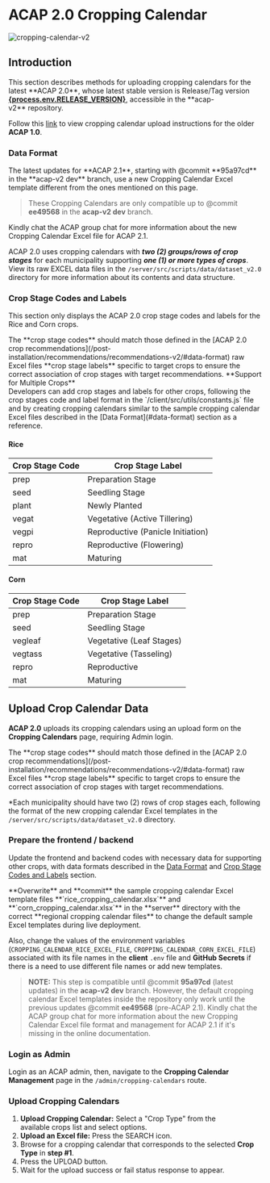 
# ACAP 2.0 Cropping Calendar

![cropping-calendar-v2](https://firebasestorage.googleapis.com/v0/b/assets-cms.appspot.com/o/users%2FAwryJ0MU8zdxQFh9y0L0x2sSt8z1%2FDquztsSIzGwlamp1LCcw_thumbnail?alt=media&token=489eaafa-2f15-4cf2-852f-fffd3ddc5eaa)

## Introduction

<Callout type="info" emoji="ℹ️">
This section describes methods for uploading cropping calendars for the latest **ACAP 2.0**, whose latest stable version is Release/Tag version <a href={process.env.RELEASE_PAGE ?? "#"} target="_blank" rel="noreferrer"><b>{process.env.RELEASE_VERSION}</b></a>, accessible in the **acap-v2** repository.

Follow this [link](/post-installation/cropping-calendar/calendar-v1) to view cropping calendar upload instructions for the older **ACAP 1.0**.
</Callout>

### Data Format

<Callout type="warning">
The latest updates for **ACAP 2.1**, starting with @commit **95a97cd** in the **acap-v2  dev** branch, use a new Cropping Calendar Excel template different from the ones mentioned on this page.

> These Cropping Calendars are only compatible up to @commit **ee49568** in the **acap-v2 dev** branch.

Kindly chat the ACAP group chat for more information about the new Cropping Calendar Excel file for ACAP 2.1.
</Callout>

ACAP 2.0 uses cropping calendars with _**two (2) groups/rows of crop stages**_ for each municipality supporting _**one (1) or more types of crops**_. View its raw EXCEL data files in the `/server/src/scripts/data/dataset_v2.0` directory for more information about its contents and data structure.

<FileTree>
  <FileTree.Folder name="server" defaultOpen>
    <FileTree.Folder name="src" defaultOpen>
      <FileTree.Folder name="scripts" defaultOpen>
        <FileTree.Folder name="data" defaultOpen>
          <FileTree.Folder name="dataset_v2" defaultOpen>
            <FileTree.File name="rice_cropping_calendar.xlsx" />
            <FileTree.File name="corn_cropping_calendar.xlsx" />
          </FileTree.Folder>
        </FileTree.Folder>
      </FileTree.Folder>
    </FileTree.Folder>
  </FileTree.Folder>
</FileTree>

### Crop Stage Codes and Labels

This section only displays the ACAP 2.0 crop stage codes and labels for the Rice and Corn crops.

<Callout type="warning">
The **crop stage codes** should match those defined in the [ACAP 2.0 crop recommendations](/post-installation/recommendations/recommendations-v2/#data-format) raw Excel files **crop stage labels** specific to target crops to ensure the correct association of crop stages with target recommendations.
</Callout>

<Callout>
**Support for Multiple Crops** <br />
Developers can add crop stages and labels for other crops, following the crop stages code and label format in the `/client/src/utils/constants.js` file and by creating cropping calendars similar to the sample cropping calendar Excel files described in the [Data Format](#data-format) section as a reference.
</Callout>

#### Rice

| Crop Stage Code | Crop Stage Label |
| --- | --- |
| prep | Preparation Stage |
| seed | Seedling Stage |
| plant | Newly Planted |
| vegat | Vegetative (Active Tillering) |
| vegpi | Reproductive (Panicle Initiation) |
| repro | Reproductive (Flowering) |
| mat | Maturing |

#### Corn

| Crop Stage Code | Crop Stage Label |
| --- | --- |
| prep | Preparation Stage |
| seed | Seedling Stage |
| vegleaf | Vegetative (Leaf Stages) |
| vegtass | Vegetative (Tasseling) |
| repro | Reproductive |
| mat | Maturing |


## Upload Crop Calendar Data

**ACAP 2.0** uploads its cropping calendars using an upload form on the **Cropping Calendars** page, requiring Admin login.

<Callout type="warning">
The **crop stage codes** should match those defined in the [ACAP 2.0 crop recommendations](/post-installation/recommendations/recommendations-v2/#data-format) raw Excel files **crop stage labels** specific to target crops to ensure the correct association of crop stages with target recommendations.

*Each municipality should have two (2) rows of crop stages each, following the format of the new cropping calendar Excel templates in the `/server/src/scripts/data/dataset_v2.0` directory.
</Callout>

<Steps>

### Prepare the frontend / backend

Update the frontend and backend codes with necessary data for supporting other crops, with data formats described in the [Data Format](#data-format) and [Crop Stage Codes and Labels](#crop-stage-codes-and-labels) section.

<Callout type="info" emoji="ℹ️">
**Overwrite** and **commit** the sample cropping calendar Excel template files **`rice_cropping_calendar.xlsx`** and **`corn_cropping_calendar.xlsx`** in the **server** directory with the correct **regional cropping calendar files** to change the default sample Excel templates during live deployment.

Also, change the values of the environment variables (`CROPPING_CALENDAR_RICE_EXCEL_FILE`, `CROPPING_CALENDAR_CORN_EXCEL_FILE`) associated with its file names in the **client** `.env` file and **GitHub Secrets** if there is a need to use different file names or add new templates.

> **NOTE:** This step is compatible until @commit **95a97cd** (latest updates) in the **acap-v2 dev** branch. However, the default cropping calendar Excel templates inside the repository only work until the previous updates @commit **ee49568** (pre-ACAP 2.1). Kindly chat the ACAP group chat for more information about the new Cropping Calendar Excel file format and management for ACAP 2.1 if it's missing in the online documentation.
</Callout>

### Login as Admin

Login as an ACAP admin, then, navigate to the **Cropping Calendar Management** page in the `/admin/cropping-calendars` route.

### Upload Cropping Calendars

1. **Upload Cropping Calendar:** Select a "Crop Type" from the available crops list and select options.
2. **Upload an Excel file:** Press the SEARCH icon.
3. Browse for a cropping calendar that corresponds to the selected **Crop Type** in **step #1**.
4. Press the UPLOAD button.
5. Wait for the upload success or fail status response to appear.

</Steps>